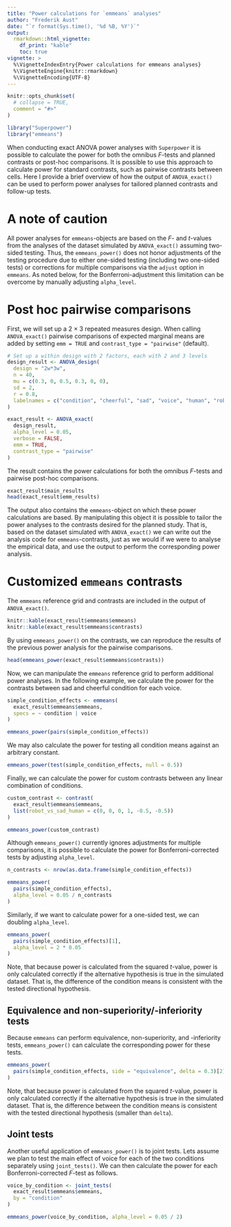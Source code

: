 ```yaml
---
title: "Power calculations for `emmeans` analyses"
author: "Frederik Aust"
date: "`r format(Sys.time(), '%d %B, %Y')`"
output:
  rmarkdown::html_vignette:
    df_print: "kable"
    toc: true
vignette: >
  %\VignetteIndexEntry{Power calculations for emmeans analyses}
  %\VignetteEngine{knitr::rmarkdown}
  %\VignetteEncoding{UTF-8}
---
```


```r
knitr::opts_chunk$set(
  # collapse = TRUE,
  comment = "#>"
)
```

```r
library("Superpower")
library("emmeans")
```


When conducting exact ANOVA power analyses with `Superpower` it is possible to calculate the power for both the omnibus $F$-tests and planned contrasts or post-hoc comparisons.
It is possible to use this approach to calculate power for standard contrasts, such as pairwise contrasts between cells.
Here I provide a brief overview of how the output of `ANOVA_exact()` can be used to perform power analyses for tailored planned contrasts and follow-up tests.

# A note of caution

All power analyses for `emmeans`-objects are based on the $F$- and $t$-values from the analyses of the dataset simulated by `ANOVA_exact()` assuming two-sided testing.
Thus, the `emmeans_power()` does not honor adjustments of the testing procedure due to either one-sided testing (including two one-sided tests) or corrections for multiple comparisons via the `adjust` option in `emmeans`.
As noted below, for the Bonferroni-adjustment this limitation can be overcome by manually adjusting `alpha_level`.


# Post hoc pairwise comparisons

First, we will set up a 2 $\times$ 3 repeated measures design.
When calling `ANOVA_exact()` pairwise comparisons of expected marginal means are added by setting `emm = TRUE` and `contrast_type = "pairwise"` (default).

```r
# Set up a within design with 2 factors, each with 2 and 3 levels
design_result <- ANOVA_design(
  design = "2w*3w",
  n = 40,
  mu = c(0.3, 0, 0.5, 0.3, 0, 0),
  sd = 2,
  r = 0.8, 
  labelnames = c("condition", "cheerful", "sad", "voice", "human", "robot", "cartoon")
)

exact_result <- ANOVA_exact(
  design_result,
  alpha_level = 0.05,
  verbose = FALSE,
  emm = TRUE,
  contrast_type = "pairwise"
)
```

The result contains the power calculations for both the omnibus $F$-tests and pairwise post-hoc comparisons.

```r
exact_result$main_results
head(exact_result$emm_results)
```

The output also contains the `emmeans`-object on which these power calculations are based.
By manipulating this object it is possible to tailor the power analyses to the contrasts desired for the planned study.
That is, based on the dataset simulated with `ANOVA_exact()` we can write out the analysis code for `emmeans`-contrasts, just as we would if we were to analyse the empirical data, and use the output to perform the corresponding power analysis.

# Customized `emmeans` contrasts

The `emmeans` reference grid and contrasts are included in the output of `ANOVA_exact()`.

```r
knitr::kable(exact_result$emmeans$emmeans)
knitr::kable(exact_result$emmeans$contrasts)
```

By using `emmeans_power()` on the contrasts, we can reproduce the results of the previous power analysis for the pairwise comparisons.

```r
head(emmeans_power(exact_result$emmeans$contrasts))
```

Now, we can manipulate the `emmeans` reference grid to perform additional power analyses.
In the following example, we calculate the power for the contrasts between sad and cheerful condition for each voice.

```r
simple_condition_effects <- emmeans(
  exact_result$emmeans$emmeans,
  specs = ~ condition | voice
)

emmeans_power(pairs(simple_condition_effects))
```

We may also calculate the power for testing all condition means against an arbitrary constant.

```r
emmeans_power(test(simple_condition_effects, null = 0.5))
```

Finally, we can calculate the power for custom contrasts between any linear combination of conditions.

```r
custom_contrast <- contrast(
  exact_result$emmeans$emmeans,
  list(robot_vs_sad_human = c(0, 0, 0, 1, -0.5, -0.5))
)

emmeans_power(custom_contrast)
```

Although `emmeans_power()` currently ignores adjustments for multiple comparisons, it is possible to calculate the power for Bonferroni-corrected tests by adjusting `alpha_level`.

```r
n_contrasts <- nrow(as.data.frame(simple_condition_effects))

emmeans_power(
  pairs(simple_condition_effects),
  alpha_level = 0.05 / n_contrasts
)
```

Similarly, if we want to calculate power for a one-sided test, we can doubling `alpha_level`.

```r
emmeans_power(
  pairs(simple_condition_effects)[1],
  alpha_level = 2 * 0.05
)
```

Note, that because power is calculated from the squared $t$-value, power is only calculated correctly if the alternative hypothesis is true in the simulated dataset.
That is, the difference of the condition means is consistent with the tested directional hypothesis.


## Equivalence and non-superiority/-inferiority tests

Because `emmeans` can perform equivalence, non-superiority, and -inferiority tests, `emmeans_power()` can calculate the corresponding power for these tests.

```r
emmeans_power(
  pairs(simple_condition_effects, side = "equivalence", delta = 0.3)[2]
)
```

Note, that because power is calculated from the squared $t$-value, power is only calculated correctly if the alternative hypothesis is true in the simulated dataset.
That is, the difference between the condition means is consistent with the tested directional hypothesis (smaller than `delta`).


## Joint tests

Another useful application of `emmeans_power()` is to joint tests.
Lets assume we plan to test the main effect of voice for each of the two conditions separately using `joint_tests()`.
We can then calculate the power for each Bonferroni-corrected $F$-test as follows.

```r
voice_by_condition <- joint_tests(
  exact_result$emmeans$emmeans,
  by = "condition"
)

emmeans_power(voice_by_condition, alpha_level = 0.05 / 2)
```

